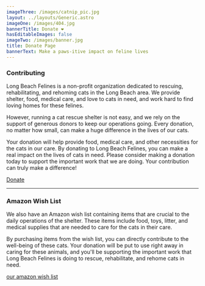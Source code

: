 ```yaml
---
imageThree: /images/catnip_pic.jpg
layout: ../layouts/Generic.astro
imageOne: /images/404.jpg
bannerTitle: Donate ❤️
hasEditableImages: false
imageTwo: /images/banner.jpg
title: Donate Page
bannerText: Make a paws-itive impact on feline lives
---
```

### Contributing

Long Beach Felines is a non-profit organization dedicated to rescuing, rehabilitating, and rehoming cats in the Long Beach area. We provide shelter, food, medical care, and love to cats in need, and work hard to find loving homes for these felines.

However, running a cat rescue shelter is not easy, and we rely on the support of generous donors to keep our operations going. Every donation, no matter how small, can make a huge difference in the lives of our cats. 

Your donation will help provide food, medical care, and other necessities for the cats in our care. By donating to Long Beach Felines, you can make a real impact on the lives of cats in need. Please consider making a donation today to support the important work that we are doing. Your contribution can truly make a difference!

<a href="https://www.paypal.com/donate?token=oMpLQLBur-VSiUxR3_8Pc8bYl_Utcu9uiZ_JQK2bfd8hLuuPnSSlvQtSVKEnBDVUIO8X9CfjU4KtTm3c" class="button primary" target="_blank">
    Donate
</a>

<hr />

### Amazon Wish List

We also have an Amazon wish list containing items that are crucial to the daily operations of the shelter. These items include food, toys, litter, and medical supplies that are needed to care for the cats in their care.

By purchasing items from the wish list, you can directly contribute to the well-being of these cats. Your donation will be put to use right away in caring for these animals, and you'll be supporting the important work that Long Beach Felines is doing to rescue, rehabilitate, and rehome cats in need.

<a href="https://smile.amazon.com/hz/wishlist/ls/1C3ESCOI48S3G?&sort=default" class="button primary" target="_blank">
    our amazon wish list <span class="fa-brands fa-amazon"></span>
</a>
